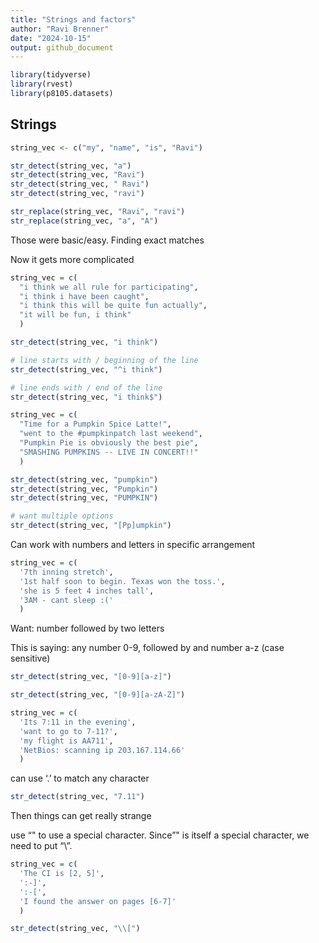 ```yaml
---
title: "Strings and factors"
author: "Ravi Brenner"
date: "2024-10-15"
output: github_document
---
```


```r
library(tidyverse)
library(rvest)
library(p8105.datasets)
```

## Strings

```r
string_vec <- c("my", "name", "is", "Ravi")
```

```r
str_detect(string_vec, "a")
str_detect(string_vec, "Ravi")
str_detect(string_vec, " Ravi")
str_detect(string_vec, "ravi")
```

```r
str_replace(string_vec, "Ravi", "ravi")
str_replace(string_vec, "a", "A")
```

Those were basic/easy. Finding exact matches

Now it gets more complicated
```r
string_vec = c(
  "i think we all rule for participating",
  "i think i have been caught",
  "i think this will be quite fun actually",
  "it will be fun, i think"
  )
```

```r
str_detect(string_vec, "i think")

# line starts with / beginning of the line
str_detect(string_vec, "^i think")

# line ends with / end of the line
str_detect(string_vec, "i think$")
```


```r
string_vec = c(
  "Time for a Pumpkin Spice Latte!",
  "went to the #pumpkinpatch last weekend",
  "Pumpkin Pie is obviously the best pie",
  "SMASHING PUMPKINS -- LIVE IN CONCERT!!"
  )
```

```r
str_detect(string_vec, "pumpkin")
str_detect(string_vec, "Pumpkin")
str_detect(string_vec, "PUMPKIN")

# want multiple options
str_detect(string_vec, "[Pp]umpkin")
```

Can work with numbers and letters in specific arrangement

```r
string_vec = c(
  '7th inning stretch',
  '1st half soon to begin. Texas won the toss.',
  'she is 5 feet 4 inches tall',
  '3AM - cant sleep :('
  )
```

Want: number followed by two letters

This is saying: any number 0-9, followed by and number a-z (case sensitive)
```r
str_detect(string_vec, "[0-9][a-z]")
```

```r
str_detect(string_vec, "[0-9][a-zA-Z]")
```

```r
string_vec = c(
  'Its 7:11 in the evening',
  'want to go to 7-11?',
  'my flight is AA711',
  'NetBios: scanning ip 203.167.114.66'
  )
```

can use '.' to match any character
```r
str_detect(string_vec, "7.11")
```

Then things can get really strange

use "\" to use a special character. Since "\" is itself a special character, we need to put "\\".
```r
string_vec = c(
  'The CI is [2, 5]',
  ':-]',
  ':-[',
  'I found the answer on pages [6-7]'
  )

str_detect(string_vec, "\\[")
```








